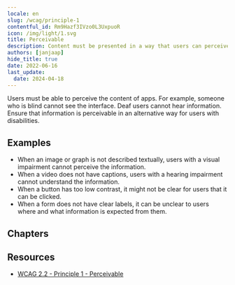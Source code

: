```yaml
---
locale: en
slug: /wcag/principle-1
contentful_id: Rm9Hazf3IVzo0L3UxpuoR
icon: /img/light/1.svg
title: Perceivable
description: Content must be presented in a way that users can perceive. 
authors: [janjaap]
hide_title: true
date: 2022-06-16
last_update:
  date: 2024-04-18
---
```


<Hero
  title="Perceivable"
  image="/img/light/1.svg"
  imageDark="/img/dark/1.svg"
  alt="WCAG 1 - Logo"
  prefix="Principle 1"
/>

Users must be able to perceive the content of apps. For example, someone who is blind cannot see the interface. Deaf users cannot hear information. Ensure that information is perceivable in an alternative way for users with disabilities.

## Examples

- When an image or graph is not described textually, users with a visual impairment cannot perceive the information.
- When a video does not have captions, users with a hearing impairment cannot understand the information.
- When a button has too low contrast, it might not be clear for users that it can be clicked.
- When a form does not have clear labels, it can be unclear to users where and what information is expected from them.

## Chapters

<LinkList title="Chapters" isHighlighted={true}>
  <LinkListItem
    url="/en/guidelines/wcag/guideline-1-1"
    title="Guideline 1.1 - Text Alternatives"
    appearance="link"
    label="Text Alternatives"
    description="Content must be described as text to allow visual, auditory and tactile presentation."
    image="/img/light/1.1.svg"
    alt="WCAG 1.1 - Logo"
  />
  <LinkListItem
    url="/en/guidelines/wcag/guideline-1-2"
    title="Guideline 1.2 - Time-based Media"
    appearance="link"
    label="Time-based Media"
    description="Provide equal access to media by providing a transcript, subtitles, audio description and/or sign language."
    image="/img/light/1.2.svg"
    alt="WCAG 1.2 - Logo"
  />
  <LinkListItem
    url="/en/guidelines/wcag/guideline-1-3"
    title="Guideline 1.3 - Adaptable"
    appearance="link"
    label="Adaptable"
    description="Content must be available in a way that can be perceived by all users."
    image="/img/light/1.3.svg"
    alt="WCAG 1.3 - Logo"
  />
  <LinkListItem
    url="/en/guidelines/wcag/guideline-1-4"
    title="Guideline 1.4 - Distinguishable"
    appearance="link"
    label="Distinguishable"
    description="Users need to be able to distinguish foreground from background information."
    image="/img/light/1.4.svg"
    alt="WCAG 1.4 - Logo"
  />
</LinkList>

## Resources

- [WCAG 2.2 - Principle 1 - Perceivable](https://www.w3.org/TR/WCAG22/#perceivable)
